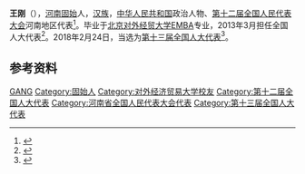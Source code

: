 {{Otheruses|王刚}}

'''王刚'''（{{bd|1975年||}}），[[河南|河南]][[固始|固始]]人，[[汉族|汉族]]，[[中华人民共和国|中华人民共和国]]政治人物、[[第十二届全国人民代表大会|第十二届全国人民代表大会]]河南地区代表<ref>{{cite web|author=新华网|title=第十一届全国人大代表|url=http://news.xinhuanet.com/ziliao/2008-03/03/content_7708230.htm?node=36628|publisher=新华网|accessdate=2014-01-07|archive-date=2014-01-10|archive-url=https://web.archive.org/web/20140110211415/http://news.xinhuanet.com/ziliao/2008-03/03/content_7708230.htm?node=36628|dead-url=no}}</ref>。毕业于[[北京|北京]][[对外经贸大学|对外经贸大学]][[EMBA|EMBA]]专业，2013年3月担任全国人大代表<ref>{{cite web|title=全国人大代表信息-王刚|url= http://210.82.31.1:8084/delegate/viewDelegate.action?dbid=200812136291|publisher=全国人大网|accessdate=2015-03-14}}</ref>。2018年2月24日，当选为[[第十三届全国人大代表|第十三届全国人大代表]]<ref>{{Cite web|title=（受权发布）中华人民共和国第十三届全国人民代表大会代表名单-中新网|url=http://www.chinanews.com/gn/2018/02-25/8453959.shtml|accessdate=2021-02-13|work=中新网|archive-date=2018-02-27|archive-url=https://web.archive.org/web/20180227031724/http://www.chinanews.com/gn/2018/02-25/8453959.shtml|dead-url=no}}</ref>。

== 参考资料 ==
{{reflist}}

{{Authority control}}

{{DEFAULTSORT:Wang王}}
[[Category:王姓|GANG]]
[[Category:固始人|Category:固始人]]
[[Category:对外经济贸易大学校友|Category:对外经济贸易大学校友]]
[[Category:第十二届全国人大代表|Category:第十二届全国人大代表]]
[[Category:河南省全国人民代表大会代表|Category:河南省全国人民代表大会代表]]
[[Category:第十三届全国人大代表|Category:第十三届全国人大代表]]


{{中国政治人物小作品}}